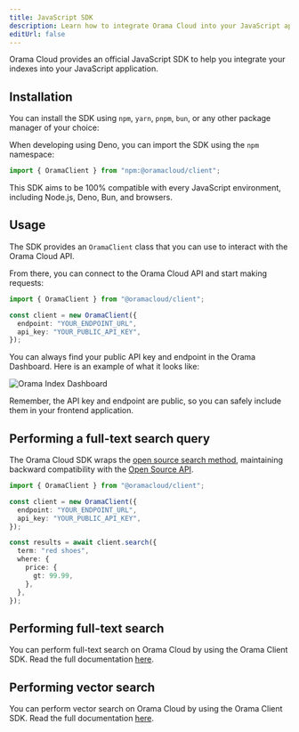 ```yaml
---
title: JavaScript SDK
description: Learn how to integrate Orama Cloud into your JavaScript application.
editUrl: false
---
```



Orama Cloud provides an official JavaScript SDK to help you integrate your indexes into your JavaScript application.

## Installation

You can install the SDK using `npm`, `yarn`, `pnpm`, `bun`, or any other package manager of your choice:

<Install pkg="@oramacloud/client" />

When developing using Deno, you can import the SDK using the `npm` namespace:

```typescript copy
import { OramaClient } from "npm:@oramacloud/client";
```

This SDK aims to be 100% compatible with every JavaScript environment, including Node.js, Deno, Bun, and browsers.

## Usage

The SDK provides an `OramaClient` class that you can use to interact with the Orama Cloud API.

From there, you can connect to the Orama Cloud API and start making requests:

```typescript copy
import { OramaClient } from "@oramacloud/client";

const client = new OramaClient({
  endpoint: "YOUR_ENDPOINT_URL",
  api_key: "YOUR_PUBLIC_API_KEY",
});
```

You can always find your public API key and endpoint in the Orama Dashboard. Here is an example of what it looks like:

<img
  src='/cloud/guides/javascript-sdk/orama-api-key.png'
  alt='Orama Index Dashboard'
/>

Remember, the API key and endpoint are public, so you can safely include them in your frontend application.

## Performing a full-text search query

The Orama Cloud SDK wraps the [open source search method](/open-source/usage/search/introduction), maintaining backward compatibility with the [Open Source API](/open-source/usage/search/introduction).

```typescript copy
import { OramaClient } from "@oramacloud/client";

const client = new OramaClient({
  endpoint: "YOUR_ENDPOINT_URL",
  api_key: "YOUR_PUBLIC_API_KEY",
});

const results = await client.search({
  term: "red shoes",
  where: {
    price: {
      gt: 99.99,
    },
  },
});
```

## Performing full-text search

You can perform full-text search on Orama Cloud by using the Orama Client SDK. Read the full documentation [here](/cloud/performing-search/full-text-search).

## Performing vector search

You can perform vector search on Orama Cloud by using the Orama Client SDK. Read the full documentation [here](/cloud/performing-search/vector-search).
